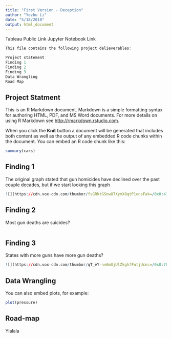 ```yaml
---
title: "First Version - Deception"
author: "Yezhu Li"
date: "5/18/2018"
output: html_document
---
```



Tableau Public Link 
Jupyter Notebook Link

```r
This file contains the following project delieverables:

Project statement
Finding 1
Finding 2
Finding 3
Data Wrangling
Road Map
```

## Project Statment

This is an R Markdown document. Markdown is a simple formatting syntax for authoring HTML, PDF, and MS Word documents. For more details on using R Markdown see <http://rmarkdown.rstudio.com>.

When you click the **Knit** button a document will be generated that includes both content as well as the output of any embedded R code chunks within the document. You can embed an R code chunk like this:

```r
summary(cars)
```

## Finding 1

The original graph stated that gun homicides have declined over the past couple decades, but if we start looking this graph


```r
![](https://cdn.vox-cdn.com/thumbor/fsGRktGSnwO7XymX8qtP1unsFak=/0x0:417x395/1720x0/filters:focal(0x0:417x395):format(webp)/cdn.vox-cdn.com/uploads/chorus_asset/file/9371435/firearm_homicide_deaths.png)


```

## Finding 2

Most gun deaths are suicides?

```r


```

## Finding 3

States with more guns have more gun deaths?

```r
![](https://cdn.vox-cdn.com/thumbor/qT_eY-nv6mUjUlZkghfFutjUcnc=/0x0:784x671/1720x0/filters:focal(0x0:784x671):format(webp)/cdn.vox-cdn.com/uploads/chorus_asset/file/10259683/mother_jones_gun_deaths_by_state.png)
```

## Data Wrangling

You can also embed plots, for example:

```r
plot(pressure)
```


## Road-map

Ylalala